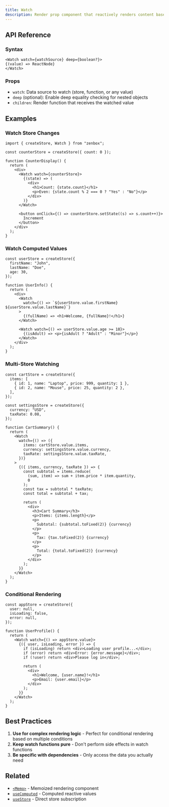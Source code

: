```yaml
---
title: Watch
description: Render prop component that reactively renders content based on watched data sources
---
```


## API Reference

### Syntax

```tsx
<Watch watch={watchSource} deep={boolean?}>
{(value) => ReactNode}
</Watch>
```

### Props

- `watch`: Data source to watch (store, function, or any value)
- `deep` (optional): Enable deep equality checking for nested objects
- `children`: Render function that receives the watched value

## Examples

### Watch Store Changes

```tsx
import { createStore, Watch } from "zenbox";

const counterStore = createStore({ count: 0 });

function CounterDisplay() {
  return (
    <div>
      <Watch watch={counterStore}>
        {(state) => (
          <div>
            <h1>Count: {state.count}</h1>
            <p>Even: {state.count % 2 === 0 ? "Yes" : "No"}</p>
          </div>
        )}
      </Watch>

      <button onClick={() => counterStore.setState((s) => s.count++)}>
        Increment
      </button>
    </div>
  );
}
```

### Watch Computed Values

```tsx
const userStore = createStore({
  firstName: "John",
  lastName: "Doe",
  age: 30,
});

function UserInfo() {
  return (
    <div>
      <Watch
        watch={() => `${userStore.value.firstName} ${userStore.value.lastName}`}
      >
        {(fullName) => <h1>Welcome, {fullName}!</h1>}
      </Watch>

      <Watch watch={() => userStore.value.age >= 18}>
        {(isAdult) => <p>{isAdult ? "Adult" : "Minor"}</p>}
      </Watch>
    </div>
  );
}
```

### Multi-Store Watching

```tsx
const cartStore = createStore({
  items: [
    { id: 1, name: "Laptop", price: 999, quantity: 1 },
    { id: 2, name: "Mouse", price: 25, quantity: 2 },
  ],
});

const settingsStore = createStore({
  currency: "USD",
  taxRate: 0.08,
});

function CartSummary() {
  return (
    <Watch
      watch={() => ({
        items: cartStore.value.items,
        currency: settingsStore.value.currency,
        taxRate: settingsStore.value.taxRate,
      })}
    >
      {({ items, currency, taxRate }) => {
        const subtotal = items.reduce(
          (sum, item) => sum + item.price * item.quantity,
          0
        );
        const tax = subtotal * taxRate;
        const total = subtotal + tax;

        return (
          <div>
            <h3>Cart Summary</h3>
            <p>Items: {items.length}</p>
            <p>
              Subtotal: {subtotal.toFixed(2)} {currency}
            </p>
            <p>
              Tax: {tax.toFixed(2)} {currency}
            </p>
            <p>
              Total: {total.toFixed(2)} {currency}
            </p>
          </div>
        );
      }}
    </Watch>
  );
}
```

### Conditional Rendering

```tsx
const appStore = createStore({
  user: null,
  isLoading: false,
  error: null,
});

function UserProfile() {
  return (
    <Watch watch={() => appStore.value}>
      {({ user, isLoading, error }) => {
        if (isLoading) return <div>Loading user profile...</div>;
        if (error) return <div>Error: {error.message}</div>;
        if (!user) return <div>Please log in</div>;

        return (
          <div>
            <h1>Welcome, {user.name}!</h1>
            <p>Email: {user.email}</p>
          </div>
        );
      }}
    </Watch>
  );
}
```

## Best Practices

1. **Use for complex rendering logic** - Perfect for conditional rendering based on multiple conditions
2. **Keep watch functions pure** - Don't perform side effects in watch functions
3. **Be specific with dependencies** - Only access the data you actually need

## Related

- [`<Memo>`](./Memo) - Memoized rendering component
- [`useComputed`](../hooks/useComputed) - Computed reactive values
- [`useStore`](../hooks/useStore) - Direct store subscription

